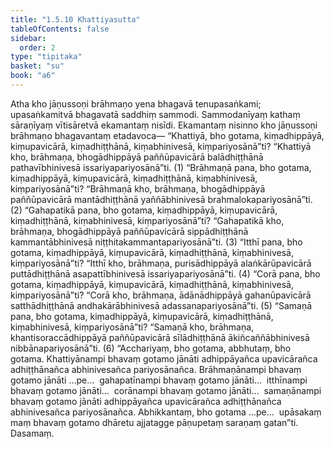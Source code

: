 ```yaml
---
title: "1.5.10 Khattiyasutta"
tableOfContents: false
sidebar:
  order: 2
type: "tipitaka"
basket: "su"
book: "a6"
---
```



<DynamicBreadcrumb />

<Division number="52" book="a6">

<Paragraph number="383" book="a6">
Atha kho jāṇussoṇi brāhmaṇo yena bhagavā tenupasaṅkami; upasaṅkamitvā bhagavatā saddhiṃ sammodi. Sammodanīyaṃ kathaṃ sāraṇīyaṃ vītisāretvā ekamantaṃ nisīdi. Ekamantaṃ nisinno kho jāṇussoṇi brāhmaṇo bhagavantaṃ etadavoca—
</Paragraph>

<Paragraph number="384" book="a6">
“Khattiyā, bho gotama, kiṃadhippāyā, kiṃupavicārā, kiṃadhiṭṭhānā, kiṃabhinivesā, kiṃpariyosānā”ti? “Khattiyā kho, brāhmaṇa, bhogādhippāyā paññūpavicārā balādhiṭṭhānā pathavībhinivesā issariyapariyosānā”ti. (1)
</Paragraph>

<Paragraph number="385" book="a6">
“Brāhmaṇā pana, bho gotama, kiṃadhippāyā, kiṃupavicārā, kiṃadhiṭṭhānā, kiṃabhinivesā, kiṃpariyosānā”ti? “Brāhmaṇā kho, brāhmaṇa, bhogādhippāyā paññūpavicārā mantādhiṭṭhānā yaññābhinivesā brahmalokapariyosānā”ti. (2)
</Paragraph>

<Paragraph number="386" book="a6">
“Gahapatikā pana, bho gotama, kiṃadhippāyā, kiṃupavicārā, kiṃadhiṭṭhānā, kiṃabhinivesā, kiṃpariyosānā”ti? “Gahapatikā kho, brāhmaṇa, bhogādhippāyā paññūpavicārā sippādhiṭṭhānā kammantābhinivesā niṭṭhitakammantapariyosānā”ti. (3)
</Paragraph>

<Paragraph number="387" book="a6">
“Itthī pana, bho gotama, kiṃadhippāyā, kiṃupavicārā, kiṃadhiṭṭhānā, kiṃabhinivesā, kiṃpariyosānā”ti? “Itthī kho, brāhmaṇa, purisādhippāyā alaṅkārūpavicārā puttādhiṭṭhānā asapattībhinivesā issariyapariyosānā”ti. (4)
</Paragraph>

<Paragraph number="388" book="a6">
“Corā pana, bho gotama, kiṃadhippāyā, kiṃupavicārā, kiṃadhiṭṭhānā, kiṃabhinivesā, kiṃpariyosānā”ti? “Corā kho, brāhmaṇa, ādānādhippāyā gahanūpavicārā satthādhiṭṭhānā andhakārābhinivesā adassanapariyosānā”ti. (5)
</Paragraph>

<Paragraph number="389" book="a6">
“Samaṇā pana, bho gotama, kiṃadhippāyā, kiṃupavicārā, kiṃadhiṭṭhānā, kiṃabhinivesā, kiṃpariyosānā”ti? “Samaṇā kho, brāhmaṇa, khantisoraccādhippāyā paññūpavicārā sīlādhiṭṭhānā ākiñcaññābhinivesā nibbānapariyosānā”ti. (6)
</Paragraph>

<Paragraph number="390" book="a6">
“Acchariyaṃ, bho gotama, abbhutaṃ, bho gotama. Khattiyānampi bhavaṃ gotamo jānāti adhippāyañca upavicārañca adhiṭṭhānañca abhinivesañca pariyosānañca. Brāhmaṇānampi bhavaṃ gotamo jānāti …pe…  gahapatīnampi bhavaṃ gotamo jānāti…  itthīnampi bhavaṃ gotamo jānāti…  corānampi bhavaṃ gotamo jānāti…  samaṇānampi bhavaṃ gotamo jānāti adhippāyañca upavicārañca adhiṭṭhānañca abhinivesañca pariyosānañca. Abhikkantaṃ, bho gotama …pe…  upāsakaṃ maṃ bhavaṃ gotamo dhāretu ajjatagge pāṇupetaṃ saraṇaṃ gatan”ti.

</Paragraph>
</Division>

<Paragraph number="391" type="center" book="a6">
Dasamaṃ.
</Paragraph>